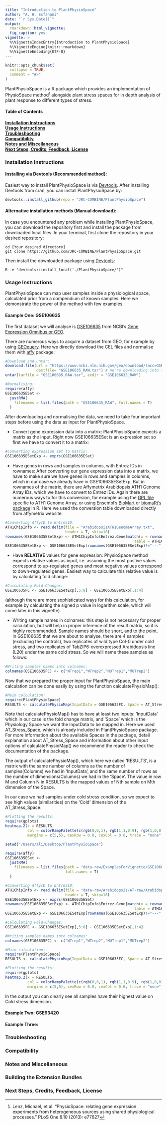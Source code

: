 ```yaml
---
title: "Introduction to PlantPhysioSpace"
author: "A. H. Esfahani"
date: "`r Sys.Date()`"
output: 
  rmarkdown::html_vignette:
  fig_caption: yes
vignette: >
  %\VignetteIndexEntry{Introduction to PlantPhysioSpace}
  %\VignetteEngine{knitr::rmarkdown}
  %\VignetteEncoding{UTF-8}
---
```


```r
knitr::opts_chunk$set(
  collapse = TRUE,
  comment = "#>"
)
```

PlantPhysioSpace is a R package which provides an implementation of PhysioSpace method^[Lenz, Michael, et al. "PhysioSpace: relating gene expression experiments from heterogeneous sources using shared physiological processes." PLoS One 8.10 (2013): e77627] alongside plant stress spaces for in depth analysis of plant response to different types of stress.

#### Table of Contents
**[Installation Instructions](#installation-instructions)**<br>
**[Usage Instructions](#usage-instructions)**<br>
**[Troubleshooting](#troubleshooting)**<br>
**[Compatibility](#compatibility)**<br>
**[Notes and Miscellaneous](#notes-and-miscellaneous)**<br>
**[Next Steps, Credits, Feedback, License](#next-steps)**<br>

### Installation Instructions
#### Installing via Devtools (Recommended method):
Easiest way to install PlantPhysioSpace is via <a href="https://cran.r-project.org/web/packages/devtools/">Devtools</a>.
After installing Devtools from cran, you can install PlantPhysioSpace by:
```r
devtools::install_github(repo = "JRC-COMBINE/PlantPhysioSpace")
```

#### Alternative installation methods (Manual download):
In case you encountered any problem while installing PlantPhysioSpace, you can download the repository first and 
install the package from downloaded local files.
In your terminal, first clone the repository in your desired repository:
```Shell
cd [Your desired directory]
git clone https://github.com/JRC-COMBINE/PlantPhysioSpace.git
```
Then install the downloaded package using <a href="https://cran.r-project.org/web/packages/devtools/">Devtools</a>:
```Shell
R -e "devtools::install_local('./PlantPhysioSpace/')"
```

### Usage Instructions
PlantPhysioSpace can map user samples inside a physiological space, calculated prior from a compendium of known samples. Here we demonstrate the power of the method with few examples.

#### Example One: GSE106635
The first dataset we will analyse is <a href="https://www.ncbi.nlm.nih.gov/geo/query/acc.cgi?acc=GSE106635">
GSE106635</a> from NCBI's <a href="https://www.ncbi.nlm.nih.gov/geo/">
Gene Expression Omnibus or GEO</a>.

There are numerous ways to acquire a dataset from GEO, for example by using <a href="https://bioconductor.org/packages/release/bioc/html/GEOquery.html">GEOquery</a>. Here we directly download 
the CEL files and normalise them with <a href="https://www.bioconductor.org/packages/release/bioc/html/affy.html">affy</a> package:
```r
#Download and untar:
download.file(url = "https://www.ncbi.nlm.nih.gov/geo/download/?acc=GSE106635&format=file",
              destfile= "GSE106635_RAW.tar") # We're downloading into the working directory, obviously using any other directory is possible.
untar(tarfile = "GSE106635_RAW.tar", exdir = "GSE106635_RAW")

#Normalising:
require(affy)
GSE106635ESet <-
  justRMA(
    filenames = list.files(path = "GSE106635_RAW", full.names = T)
  )
```

After downloading and normalising the data, we need to take four important steps before using the data as
input for PlantPhysioSpace.

* Convert gene expression data into a matrix: PlantPhysioSpace expects a matrix as the input. Right now GSE106635ESet is an 
expression set so first we have to convert it to a matrix:
```r
#Converting expression set to matrix:
GSE106635ESetExp <- exprs(GSE106635ESet)
```

* Have genes in rows and samples in columns, with Entrez IDs in rownames: After converting our gene expression data 
into a matrix, we have to make sure we have genes in rows and samples in columns, which in our case we already have 
in GSE106635ESetExp. But in rownames of the matrix, there are Affymetrix Arabidopsis ATH1 Genome Array IDs, which we 
have to convert to Entrez IDs. Again there are numerous ways to for this conversion, for example using the 
<a href="https://www.ncbi.nlm.nih.gov/geo/query/acc.cgi?acc=GPL198">GPL file</a> specific to ATH1 Genome Array, or using 
Ensembl's <a href="https://www.ensembl.org/biomart/">BioMart</a> or <a href="https://bioconductor.org/packages/release/bioc/html/biomaRt.html">biomaRt's package</a> in R.
Here we used the conversion table downloaded directly from affymetrix website:
```r
#Converting AffyID to EntrezID:
ATH1ChipInfo <- read.delim(file = "ArabidopsisATH1GenomeArray.txt",
                           header = T, skip=18)
rownames(GSE106635ESetExp) <- ATH1ChipInfo$Entrez.Gene[match(x = rownames(GSE106635ESetExp),
                                                          table = ATH1ChipInfo$Probe.Set.ID)]
GSE106635ESetExp <- GSE106635ESetExp[rownames(GSE106635ESetExp)!="---",]
```

* Have **RELATIVE** values for gene expression: PhysioSpace method expects relative values as input, i.e. assuming the most 
postive values correspond to up-regulated genes and most negative values correspond to down-regulated genes. Easiest way to 
calculate this relative value is by calculating fold change:
```r
#Calculating Fold-Changes:
GSE106635FC <- GSE106635ESetExp[,5:8] - GSE106635ESetExp[,1:4]
```
(although there are more sophisticated ways for this calculation,
for example by calculating the signed p value in logarithm scale, which will come later in this vignette).

* Writing sample names in colnames: this step is not necessary for proper calculation, but will help in proper inference of
the result matrix, so it is highly recommended. Sample names should be short, and to the point. In GSE106635 that we are about 
to analyse, there are 4 samples (excluding the controls), two replicates of wild type Col-0 under cold stress, and two 
replicates of TabZIP6-overexpressed Arabidopsis line (L20) under the same cold stress. So we will name these samples
as folows:
```r
#Writing samples names into colnames:
colnames(GSE106635FC) <- c("WTrep1","WTrep2","MUTrep1","MUTrep2")
```

Now that we prepared the proper input for PlantPhysioSpace, the main calculation can be done easily by using the function
calculatePhysioMap():
```r
#Main calculation:
require(PlantPhysioSpace)
RESULTS <- calculatePhysioMap(InputData = GSE106635FC, Space = AT_Stress_Space)
```
Note that calculatePhysioMap() has to have at least two inputs: 'InputData' which in our case is the fold change matrix, and
'Space' which is the Physiology Space we want the InputData to be mapped in. Here we used AT_Stress_Space, which is already 
included in PlantPhysioSpace package. For more information about the available Spaces in the package, detail explanation about
AT_Stress_Space and information about other input options of calculatePhysioMap() we recommend the reader to check the documentation
of the package.

The output of calculatePhysioMap(), which here we called 'RESULTS', is a matrix with the same number of columns as the number of 
samples(Columns) we had in 'InputData', and the same number of rows as the number of dimensions(Columns) we had in the 'Space'. The 
value in row M and Column N in RESULTS is the mapped values of Nth sample on Mth dimension of the Space.

In our case we had samples under cold stress condition, so we expect to see high values (similarities) on the 'Cold' dimension of 
the AT_Stress_Space:
```r
#Plotting the results:
require(gplots)
heatmap.2(x = RESULTS,
          col = colorRampPalette(c(rgb(0,0,1), rgb(1,1,0.9), rgb(1,0,0)))(n = 100),
          margins = c(5,5), cexRow = 0.8, cexCol = 0.6, trace = "none", key.title = NA)
```
```r
setwd("/Users/ali/Desktop/PlantPhysioSpace")

require(affy)
GSE106635ESet <-
  justRMA(
    filenames = list.files(path = "data-raw/ExamplesForVignette/GSE106635/GSE106635_RAW",
                           full.names = T)
  )

#Converting AffyID to EntrezID:
ATH1ChipInfo <- read.delim(file = "data-raw/Arabidopsis/AT-raw/ArabidopsisATH1GenomeArray.txt",
                           header = T, skip=18)
GSE106635ESetExp <- exprs(GSE106635ESet)
rownames(GSE106635ESetExp) <- ATH1ChipInfo$Entrez.Gene[match(x = rownames(GSE106635ESetExp),
                                                          table = ATH1ChipInfo$Probe.Set.ID)]
GSE106635ESetExp <- GSE106635ESetExp[rownames(GSE106635ESetExp)!="---",] #Lost 1196 rows in conversion!

#Calculating Fold-Changes:
GSE106635FC <- GSE106635ESetExp[,5:8] - GSE106635ESetExp[,1:4]

#Writing samples names into colnames:
colnames(GSE106635FC) <- c("WTrep1","WTrep2","MUTrep1","MUTrep2")

#Main calculation:
require(PlantPhysioSpace)
RESULTS <- calculatePhysioMap(InputData = GSE106635FC, Space = AT_Stress_Space)

#Plotting the results:
require(gplots)
heatmap.2(x = RESULTS,
          col = colorRampPalette(c(rgb(0,0,1), rgb(1,1,0.9), rgb(1,0,0)))(n = 100),
          margins = c(5,5), cexRow = 0.8, cexCol = 0.6, trace = "none", key.title = NA)
```

In the output you can clearly see all samples have their highest value on Cold stress dimension.

#### Example Two: GSE93420

#### Example Three:

### Troubleshooting
### Compatibility
### Notes and Miscellaneous
### Building the Extension Bundles
### Next Steps, Credits, Feedback, License
